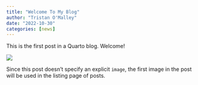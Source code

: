 ```yaml
---
title: "Welcome To My Blog"
author: "Tristan O'Malley"
date: "2022-10-30"
categories: [news]
---
```


This is the first post in a Quarto blog. Welcome!

![](thumbnail.jpg)

Since this post doesn't specify an explicit `image`, the first image in the post will be used in the listing page of posts.
